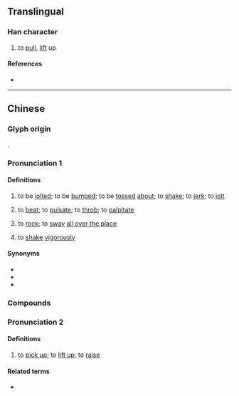 {{character info}}
==Translingual==

===Han character===
{{Han char|rn=64|rad=手|as=11|sn=14|four=53050|canj=QIHF|ids=⿰扌戚}}

# {{lb|zh|Cantonese}} to [[pull]], [[lift]] up

====References====
* {{Han ref|kx=0452.010|dkj=12640|dj=0802.050|hdz=31944.020|uh=6475|ud=25717|bh=E1E2|bd=57826}}

----

==Chinese==
{{zh-forms|alt=䟉,踔}}

===Glyph origin===
{{Han etym}}
{{Han compound|扌|t1=hand|戚|ls=psc|c1=s|c2=p}}.

===Pronunciation 1===
{{zh-pron
|m=shè
|c=saak3
|mn=xm,zz,tw:chhe̍k/qz:chhia̍k
|cat=v
}}

====Definitions====
{{zh-hanzi}}

# {{lb|zh|Hokkien}} to be [[jolted]]; to be [[bumped]]; to be [[tossed]] [[about]]; to [[shake]]; to [[jerk]]; to [[jolt]]
# {{lb|zh|Hokkien}} to [[beat]]; to [[pulsate]]; to [[throb]]; to [[palpitate]]
# {{lb|zh|Hokkien}} to [[rock]]; to [[sway]] [[all over the place]]
# {{lb|zh|Hokkien}} to [[shake]] [[vigorously]]

====Synonyms====
* {{zh-l|顛簸}}
* {{zh-l|跳動}}
* {{zh-l|搖晃}}

===Compounds===
{{zh-der|摵仔|摵一下|摵齊|摵麵|麵摵|對摵|摵摵|摵仔麵|超摵|撨摵|麵摵仔|日本摵仔麵|摵仔茶|牛奶摵|手摵茶}}

===Pronunciation 2===
{{zh-pron
|c=cik1
|cat=v
}}

====Definitions====
{{zh-hanzi}}

# {{lb|zh|Cantonese}} to [[pick up]]; to [[lift up]]; to [[raise]]

====Related terms====
* {{zh-l|稱}}